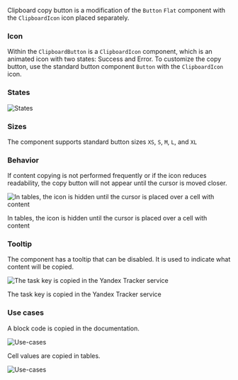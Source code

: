 Clipboard copy button is a modification of the `Button` `Flat` component with the `ClipboardIcon` icon placed separately.

### Icon

Within the `ClipboardButton` is a `ClipboardIcon` component, which is an animated icon with two states: Success and Error. To customize the copy button, use the standard button component `Button` with the `ClipboardIcon` icon.

### States

![States](/static/images/design/ClipboardButton/States.png)

### Sizes

The component supports standard button sizes `XS`, `S`, `M`, `L`, and `XL`

### Behavior

If content copying is not performed frequently or if the icon reduces readability, the copy button will not appear until the cursor is moved closer.

![In tables, the icon is hidden until the cursor is placed over a cell with content](/static/images/design/ClipboardButton/Use-cases2.png)

In tables, the icon is hidden until the cursor is placed over a cell with content

### Tooltip

The component has a tooltip that can be disabled. It is used to indicate what content will be copied.

![The task key is copied in the Yandex Tracker service](/static/images/design/ClipboardButton/Tooltip.png)

The task key is copied in the Yandex Tracker service

### Use cases

A block code is copied in the documentation.

![Use-cases](/static/images/design/ClipboardButton/Use-cases1.png)

Cell values are copied in tables.

![Use-cases](/static/images/design/ClipboardButton/Use-cases2.png)